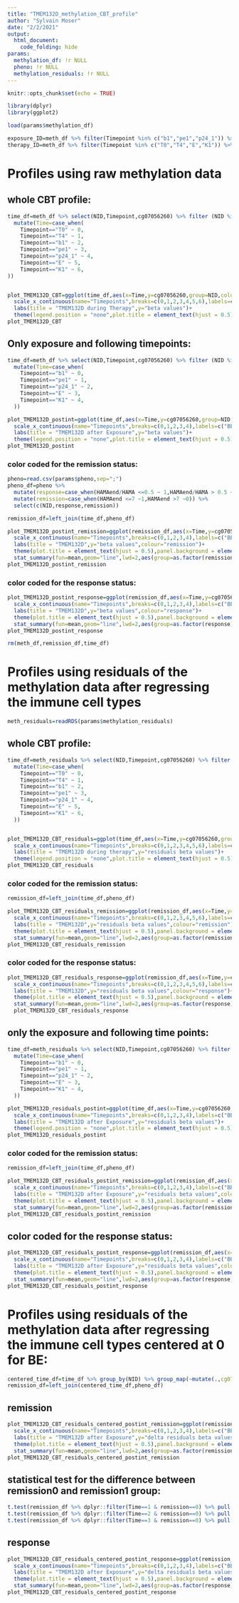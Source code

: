 ```yaml
---
title: "TMEM132D_methylation_CBT_profile"
author: "Sylvain Moser"
date: "2/2/2021"
output: 
  html_document:
    code_folding: hide
params:
  methylation_df: !r NULL
  pheno: !r NULL
  methylation_residuals: !r NULL
---
```


```r
knitr::opts_chunk$set(echo = TRUE)
```

```r
library(dplyr)
library(ggplot2)
```


```r
load(params$methylation_df)

exposure_ID=meth_df %>% filter(Timepoint %in% c("b1","pe1","p24_1")) %>% pull(NID)
therapy_ID=meth_df %>% filter(Timepoint %in% c("T0","T4","E","K1")) %>% pull(NID)
```

# Profiles using raw methylation data 

## whole CBT profile: 

```r
time_df=meth_df %>% select(NID,Timepoint,cg07056260) %>% filter (NID %in% intersect(exposure_ID,therapy_ID)) %>% 
  mutate(Time=case_when(
    Timepoint=="T0" ~ 0,
    Timepoint=="T4" ~ 1,
    Timepoint=="b1" ~ 2,
    Timepoint=="pe1" ~ 3,
    Timepoint=="p24_1" ~ 4,
    Timepoint=="E" ~ 5,
    Timepoint=="K1" ~ 6,
))


plot_TMEM132D_CBT=ggplot(time_df,aes(x=Time,y=cg07056260,group=NID,colour=NID))+geom_line()+
  scale_x_continuous(name="Timepoints",breaks=c(0,1,2,3,4,5,6),labels=c("T0","T4","BE","PE1h","PE24h","E","K"))+
  labs(title = "TMEM132D during Therapy",y="beta values")+
  theme(legend.position = "none",plot.title = element_text(hjust = 0.5),panel.background = element_blank(),text = element_text(size = 30),axis.ticks=element_blank())
plot_TMEM132D_CBT
```

## Only exposure and following timepoints: 
```r
time_df=meth_df %>% select(NID,Timepoint,cg07056260) %>% filter (NID %in% intersect(exposure_ID,therapy_ID)) %>% 
  mutate(Time=case_when(
    Timepoint=="b1" ~ 0,
    Timepoint=="pe1" ~ 1,
    Timepoint=="p24_1" ~ 2,
    Timepoint=="E" ~ 3,
    Timepoint=="K1" ~ 4,
  ))

plot_TMEM132D_postint=ggplot(time_df,aes(x=Time,y=cg07056260,group=NID,colour=NID))+geom_line()+
  scale_x_continuous(name="Timepoints",breaks=c(0,1,2,3,4),labels=c("BE","PE1h","PE24h","E","K"))+
  labs(title = "TMEM132D after Exposure",y="beta values")+
  theme(legend.position = "none",plot.title = element_text(hjust = 0.5),panel.background = element_blank(),text = element_text(size = 30),axis.ticks=element_blank())
plot_TMEM132D_postint
```

### color coded for the remission status: 
```r
pheno=read.csv(params$pheno,sep=";")
pheno_df=pheno %>%
  mutate(response=case_when(HAMAend/HAMA <=0.5 ~ 1,HAMAend/HAMA > 0.5 ~ 0)) %>% 
  mutate(remission=case_when(HAMAend <=7 ~1,HAMAend >7 ~0)) %>% 
  select(c(NID,response,remission))

remission_df=left_join(time_df,pheno_df)

plot_TMEM132D_postint_remission=ggplot(remission_df,aes(x=Time,y=cg07056260,group=NID,colour=as.factor(remission)))+geom_line()+
  scale_x_continuous(name="Timepoints",breaks=c(0,1,2,3,4),labels=c("BE","PE1h","PE24h","E","K"))+
  labs(title = "TMEM132D",y="beta values",colour="remission")+
  theme(plot.title = element_text(hjust = 0.5),panel.background = element_blank(),text = element_text(size = 30),axis.ticks=element_blank(),legend.title=element_text(size = 20),legend.text = element_text(size = 20),axis.line = element_line(colour ="darkgrey"))+
  stat_summary(fun=mean,geom="line",lwd=2,aes(group=as.factor(remission)))
plot_TMEM132D_postint_remission
```

### color coded for the response status: 

```r
plot_TMEM132D_postint_response=ggplot(remission_df,aes(x=Time,y=cg07056260,group=NID,colour=as.factor(response)))+geom_line()+
  scale_x_continuous(name="Timepoints",breaks=c(0,1,2,3,4),labels=c("BE","PE1h","PE24h","E","K"))+
  labs(title = "TMEM132D",y="beta values",colour="response")+
  theme(plot.title = element_text(hjust = 0.5),panel.background = element_blank(),text = element_text(size = 30),axis.ticks=element_blank(),legend.title=element_text(size = 20),legend.text = element_text(size = 20),axis.line = element_line(colour ="darkgrey"))+
  stat_summary(fun=mean,geom="line",lwd=2,aes(group=as.factor(response)))
plot_TMEM132D_postint_response

rm(meth_df,remission_df,time_df)
```

# Profiles using residuals of the methylation data after regressing the immune cell types

```r
meth_residuals=readRDS(params$methylation_residuals)
```

## whole CBT profile: 

```r
time_df=meth_residuals %>% select(NID,Timepoint,cg07056260) %>% filter (NID %in% intersect(exposure_ID,therapy_ID)) %>% 
  mutate(Time=case_when(
    Timepoint=="T0" ~ 0,
    Timepoint=="T4" ~ 1,
    Timepoint=="b1" ~ 2,
    Timepoint=="pe1" ~ 3,
    Timepoint=="p24_1" ~ 4,
    Timepoint=="E" ~ 5,
    Timepoint=="K1" ~ 6,
  ))


plot_TMEM132D_CBT_residuals=ggplot(time_df,aes(x=Time,y=cg07056260,group=NID,colour=NID))+geom_line()+
  scale_x_continuous(name="Timepoints",breaks=c(0,1,2,3,4,5,6),labels=c("T0","T4","BE","PE1h","PE24h","E","K"))+
  labs(title = "TMEM132D during therapy",y="residuals beta values")+
  theme(legend.position = "none",plot.title = element_text(hjust = 0.5),panel.background = element_blank(),text = element_text(size = 30),axis.ticks=element_blank())
plot_TMEM132D_CBT_residuals
```

### color coded for the remission status: 
```r
remission_df=left_join(time_df,pheno_df)

plot_TMEM132D_CBT_residuals_remission=ggplot(remission_df,aes(x=Time,y=cg07056260,group=NID,colour=as.factor(remission)))+geom_line()+
  scale_x_continuous(name="Timepoints",breaks=c(0,1,2,3,4,5,6),labels=c("T0","T4","BE","PE1h","PE24h","E","K"))+
  labs(title = "TMEM132D",y="residuals beta values",colour="remission")+
  theme(plot.title = element_text(hjust = 0.5),panel.background = element_blank(),text = element_text(size = 30),axis.ticks=element_blank(),legend.title=element_text(size = 20),legend.text = element_text(size = 20))+
  stat_summary(fun=mean,geom="line",lwd=2,aes(group=as.factor(remission)))
plot_TMEM132D_CBT_residuals_remission
```

### color coded for the response status: 

```r
plot_TMEM132D_CBT_residuals_response=ggplot(remission_df,aes(x=Time,y=cg07056260,group=NID,colour=as.factor(response)))+geom_line()+
  scale_x_continuous(name="Timepoints",breaks=c(0,1,2,3,4,5,6),labels=c("T0","T4","BE","PE1h","PE24h","E","K"))+
  labs(title = "TMEM132D",y="residuals beta values",colour="response")+
  theme(plot.title = element_text(hjust = 0.5),panel.background = element_blank(),text = element_text(size = 30),axis.ticks=element_blank(),legend.title=element_text(size = 20),legend.text = element_text(size = 20))+
  stat_summary(fun=mean,geom="line",lwd=2,aes(group=as.factor(response)))
  plot_TMEM132D_CBT_residuals_response
```

## only the exposure and following time points: 

```r
time_df=meth_residuals %>% select(NID,Timepoint,cg07056260) %>% filter (NID %in% intersect(exposure_ID,therapy_ID)) %>% 
  mutate(Time=case_when(
    Timepoint=="b1" ~ 0,
    Timepoint=="pe1" ~ 1,
    Timepoint=="p24_1" ~ 2,
    Timepoint=="E" ~ 3,
    Timepoint=="K1" ~ 4,
  ))

plot_TMEM132D_residuals_postint=ggplot(time_df,aes(x=Time,y=cg07056260,group=NID,colour=NID))+geom_line()+
  scale_x_continuous(name="Timepoints",breaks=c(0,1,2,3,4),labels=c("BE","PE1h","PE24h","E","K"))+
  labs(title = "TMEM132D after Exposure",y="residuals beta values")+
  theme(legend.position = "none",plot.title = element_text(hjust = 0.5),panel.background = element_blank(),text = element_text(size = 30),axis.ticks=element_blank())
plot_TMEM132D_residuals_postint
```

### color coded for the remission status: 

```r
remission_df=left_join(time_df,pheno_df)

plot_TMEM132D_CBT_residuals_postint_remission=ggplot(remission_df,aes(x=Time,y=cg07056260,group=NID,colour=as.factor(remission)))+geom_line()+
  scale_x_continuous(name="Timepoints",breaks=c(0,1,2,3,4),labels=c("BE","PE1h","PE24h","E","K"))+
  labs(title = "TMEM132D after Exposure",y="residuals beta values",colour="remission")+
  theme(plot.title = element_text(hjust = 0.5),panel.background = element_blank(),text = element_text(size = 30),axis.ticks=element_blank(),legend.title=element_text(size = 20),legend.text = element_text(size = 20),axis.line = element_line(colour ="darkgrey"))+
  stat_summary(fun=mean,geom="line",lwd=2,aes(group=as.factor(remission)))
plot_TMEM132D_CBT_residuals_postint_remission
```
## color coded for the response status: 

```r
plot_TMEM132D_CBT_residuals_postint_response=ggplot(remission_df,aes(x=Time,y=cg07056260,group=NID,colour=as.factor(response)))+geom_line()+
  scale_x_continuous(name="Timepoints",breaks=c(0,1,2,3,4),labels=c("BE","PE1h","PE24h","E","K"))+
  labs(title = "TMEM132D after Exposure",y="residuals beta values",colour="response")+
  theme(plot.title = element_text(hjust = 0.5),panel.background = element_blank(),text = element_text(size = 30),axis.ticks=element_blank(),legend.title=element_text(size = 20),legend.text = element_text(size = 20),axis.line = element_line(colour ="darkgrey"))+
  stat_summary(fun=mean,geom="line",lwd=2,aes(group=as.factor(response)))
plot_TMEM132D_CBT_residuals_postint_response
```

# Profiles using residuals of the methylation data after regressing the immune cell types centered at 0 for BE:

```r
centered_time_df=time_df %>% group_by(NID) %>% group_map(~mutate(.,cg07056260=cg07056260  - as.numeric(.$cg07056260[.$Timepoint=="b1"])),.keep=T) %>% bind_rows()
remission_df=left_join(centered_time_df,pheno_df)
```

## remission

```r
plot_TMEM132D_CBT_residuals_centered_postint_remission=ggplot(remission_df,aes(x=Time,y=cg07056260,group=NID,colour=as.factor(remission)))+geom_line()+
  scale_x_continuous(name="Timepoints",breaks=c(0,1,2,3,4),labels=c("BE","PE1h","PE24h","E","K"))+
  labs(title = "TMEM132D after Exposure",y="delta residuals beta values",colour="remission")+
  theme(plot.title = element_text(hjust = 0.5),panel.background = element_blank(),text = element_text(size = 30),axis.ticks=element_blank(),legend.title=element_text(size = 20),legend.text = element_text(size = 20),axis.line = element_line(colour ="darkgrey"))+
  stat_summary(fun=mean,geom="line",lwd=2,aes(group=as.factor(remission)))
plot_TMEM132D_CBT_residuals_centered_postint_remission
```
## statistical test for the difference between remission0 and remission1 group: 

```r
t.test(remission_df %>% dplyr::filter(Time==1 & remission==0) %>% pull (cg07056260),remission_df %>% dplyr::filter(Time==1 & remission==1) %>% pull (cg07056260))
t.test(remission_df %>% dplyr::filter(Time==2 & remission==0) %>% pull (cg07056260),remission_df %>% dplyr::filter(Time==2 & remission==1) %>% pull (cg07056260))
t.test(remission_df %>% dplyr::filter(Time==3 & remission==0) %>% pull (cg07056260),remission_df %>% dplyr::filter(Time==3 & remission==1) %>% pull (cg07056260))
```

## response

```r
plot_TMEM132D_CBT_residuals_centered_postint_response=ggplot(remission_df,aes(x=Time,y=cg07056260,group=NID,colour=as.factor(response)))+geom_line()+
  scale_x_continuous(name="Timepoints",breaks=c(0,1,2,3,4),labels=c("BE","PE1h","PE24h","E","K"))+
  labs(title = "TMEM132D after Exposure",y="delta residuals beta values",colour="response")+
  theme(plot.title = element_text(hjust = 0.5),panel.background = element_blank(),text = element_text(size = 30),axis.ticks=element_blank(),legend.title=element_text(size = 20),legend.text = element_text(size = 20),axis.line = element_line(colour ="darkgrey"))+
  stat_summary(fun=mean,geom="line",lwd=2,aes(group=as.factor(response)))
plot_TMEM132D_CBT_residuals_centered_postint_response
```
